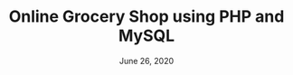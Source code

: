 ---
slug: "online-grocery-shop-using-php-and-mysql"
title: "Online Grocery Shop using PHP and MySQL"
date: "June 26, 2020"
categories: "PHP, SQL"
---